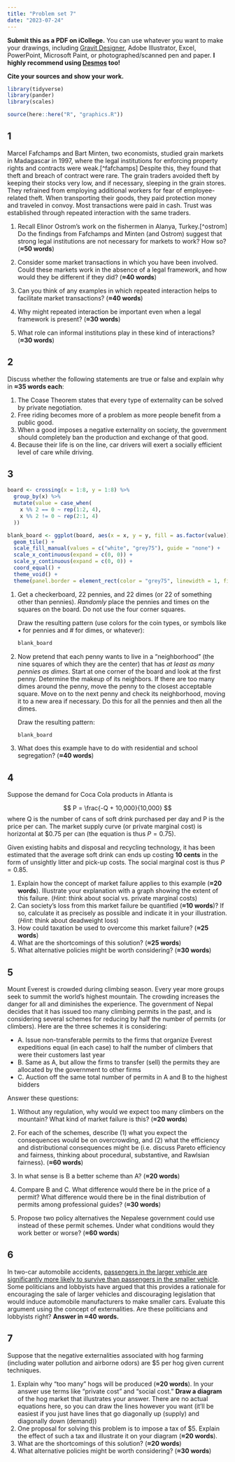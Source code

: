 ```yaml
---
title: "Problem set 7"
date: "2023-07-24"
---
```


**Submit this as a PDF on iCollege.** You can use whatever you want to make your drawings, including [Gravit Designer](https://gravit.io/), Adobe Illustrator, Excel, PowerPoint, Microsoft Paint, or photographed/scanned pen and paper. **I highly recommend using [Desmos](https://www.desmos.com/) too!**

**Cite your sources and show your work.**

```r
library(tidyverse)
library(pander)
library(scales)

source(here::here("R", "graphics.R"))
```


## 1

Marcel Fafchamps and Bart Minten, two economists, studied grain markets in Madagascar in 1997, where the legal institutions for enforcing property rights and contracts were weak.[^fafchamps] Despite this, they found that theft and breach of contract were rare. The grain traders avoided theft by keeping their stocks very low, and if necessary, sleeping in the grain stores. They refrained from employing additional workers for fear of employee-related theft. When transporting their goods, they paid protection money and traveled in convoy. Most transactions were paid in cash. Trust was established through repeated interaction with the same traders.


1. Recall Elinor Ostrom's work on the fishermen in Alanya, Turkey.[^ostrom] Do the findings from Fafchamps and Minten (and Ostrom) suggest that strong legal institutions are not necessary for markets to work? How so? (**≈50 words**)

2. Consider some market transactions in which you have been involved. Could these markets work in the absence of a legal framework, and how would they be different if they did? (**≈40 words**)

3. Can you think of any examples in which repeated interaction helps to facilitate market transactions? (**≈40 words**)

4. Why might repeated interaction be important even when a legal framework is present? (**≈30 words**)

5. What role can informal institutions play in these kind of interactions? (**≈30 words**)


## 2

Discuss whether the following statements are true or false and explain why in **≈35 words each**: 

1. The Coase Theorem states that every type of externality can be solved by private negotiation.
2. Free riding becomes more of a problem as more people benefit from a public good.
3. When a good imposes a negative externality on society, the government should completely ban the production and exchange of that good.
4. Because their life is on the line, car drivers will exert a socially efficient level of care while driving.


## 3

```r
board <- crossing(x = 1:8, y = 1:8) %>% 
  group_by(x) %>% 
  mutate(value = case_when(
    x %% 2 == 0 ~ rep(1:2, 4),
    x %% 2 != 0 ~ rep(2:1, 4)
  ))

blank_board <- ggplot(board, aes(x = x, y = y, fill = as.factor(value))) +
  geom_tile() +
  scale_fill_manual(values = c("white", "grey75"), guide = "none") +
  scale_x_continuous(expand = c(0, 0)) +
  scale_y_continuous(expand = c(0, 0)) +
  coord_equal() +
  theme_void() +
  theme(panel.border = element_rect(color = "grey75", linewidth = 1, fill = NA))
```

1. Get a checkerboard, 22 pennies, and 22 dimes (or 22 of something other than pennies). *Randomly* place the pennies and times on the squares on the board. Do not use the four corner squares. 

   Draw the resulting pattern (use colors for the coin types, or symbols like • for pennies and # for dimes, or whatever):
    
   ```r
   blank_board
   ```

2. Now pretend that each penny wants to live in a "neighborhood" (the nine squares of which they are the center) that has *at least as many pennies as dimes*. Start at one corner of the board and look at the first penny. Determine the makeup of its neighbors. If there are too many dimes around the penny, move the penny to the closest acceptable square. Move on to the next penny and check its neighborhood, moving it to a new area if necessary. Do this for all the pennies and then all the dimes.

   Draw the resulting pattern:
    
   ```r
   blank_board
   ```
    

3. What does this example have to do with residential and school segregation? (**≈40 words**)


## 4

Suppose the demand for Coca Cola products in Atlanta is

$$
P = \frac{-Q + 10,000}{10,000}
$$
where Q is the number of cans of soft drink purchased per day and P is the price per can. The market supply curve (or private marginal cost) is horizontal at \$0.75 per can (the equation is thus $P = 0.75$). 

Given existing habits and disposal and recycling technology, it has been estimated that the average soft drink can ends up costing **10 cents** in the form of unsightly litter and pick-up costs. The social marginal cost is thus $P = 0.85$.

1. Explain how the concept of market failure applies to this example (**≈20 words**). Illustrate your explanation with a graph showing the extent of this failure. (*Hint*: think about social vs. private marginal costs)
2. Can society's loss from this market failure be quantified (**≈10 words**)? If so, calculate it as precisely as possible and indicate it in your illustration. (*Hint*: think about deadweight loss)
3. How could taxation be used to overcome this market failure? (**≈25 words**)
4. What are the shortcomings of this solution? (**≈25 words**)
5. What alternative policies might be worth considering? (**≈30 words**)


## 5

Mount Everest is crowded during climbing season. Every year more groups seek to summit the world’s highest mountain. The crowding increases the danger for all and diminishes the experience. The government of Nepal decides that it has issued too many climbing permits in the past, and is considering several schemes for reducing by half the number of permits (or climbers). Here are the three schemes it is considering:

- A. Issue non-transferable permits to the firms that organize Everest expeditions equal (in each case) to half the number of climbers that were their customers last year
- B. Same as A, but allow the firms to transfer (sell) the permits they are allocated by the government to other firms
- C. Auction off the same total number of permits in A and B to the highest bidders

Answer these questions:

1. Without any regulation, why would we expect too many climbers on the mountain? What kind of market failure is this? (**≈20 words**)

2. For each of the schemes, describe (1) what you expect the consequences would be on overcrowding, and (2) what the efficiency and distributional consequences might be (i.e. discuss Pareto efficiency and fairness, thinking about procedural, substantive, and Rawlsian fairness). (**≈60 words**)

3. In what sense is B a better scheme than A? (**≈20 words**)

4. Compare B and C. What difference would there be in the price of a permit? What difference would there be in the final distribution of permits among professional guides? (**≈30 words**)

5. Propose two policy alternatives the Nepalese government could use instead of these permit schemes. Under what conditions would they work better or worse? (**≈60 words**)


## 6

In two-car automobile accidents, [passengers in the larger vehicle are significantly more likely to survive than passengers in the smaller vehicle](http://www.buffalo.edu/news/releases/2013/05/026.html). Some politicians and lobbyists have argued that this provides a rationale for encouraging the sale of larger vehicles and discouraging legislation that would induce automobile manufacturers to make smaller cars. Evaluate this argument using the concept of externalities. Are these politicians and lobbyists right? **Answer in ≈40 words.**


## 7

Suppose that the negative externalities associated with hog farming (including water pollution and airborne odors) are $5 per hog given current techniques.

1. Explain why "too many" hogs will be produced (**≈20 words**). In your answer use terms like "private cost" and "social cost." **Draw a diagram** of the hog market that illustrates your answer. There are no actual equations here, so you can draw the lines however you want (it'll be easiest if you just have lines that go diagonally up (supply) and diagonally down (demand))
2. One proposal for solving this problem is to impose a tax of \$5. Explain the effect of such a tax and illustrate it on your diagram (**≈20 words**).  
3. What are the shortcomings of this solution? (**≈20 words**)
4. What alternative policies might be worth considering? (**≈30 words**)
